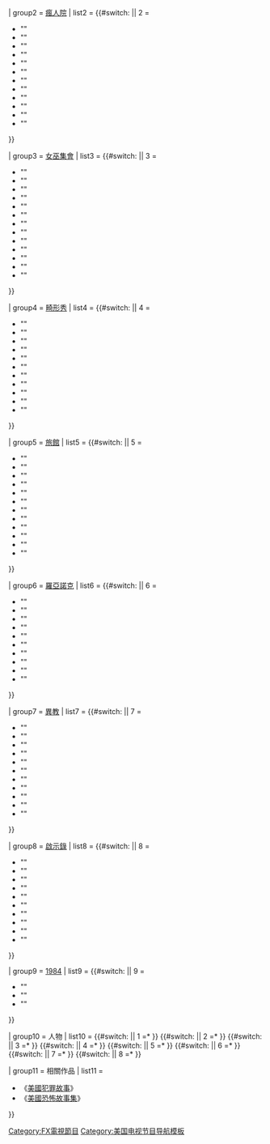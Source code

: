{{navbox
| name = 美國恐怖故事
| title = [[美國恐怖故事]]
| bodyclass = hlist
| state = {{{state|autocollapse}}}

| above = 
;'''劇集'''
: [[美國恐怖故事：凶宅|凶宅]]
: [[美國恐怖故事：瘋人院|瘋人院]]
: [[美國恐怖故事：女巫集會|女巫集會]]
: [[美國恐怖故事：畸形秀|畸形秀]]
: [[美國恐怖故事：旅館|旅館]]
: [[美國恐怖故事：羅亞諾克|羅亞諾克]]
: [[美國恐怖故事：異教|異教]]
: [[美國恐怖故事：啟示錄|啟示錄]]
: [[美國恐怖故事：1984|1984]]
: [[美國恐怖故事：雙重收錄|雙重收錄]]

;
* {{tsl|en|List of awards and nominations received by American Horror Story|美國恐怖故事獲獎列表|獲獎列表}}
* {{tsl|en|List of American Horror Story characters|美國恐怖故事演員列表|演員列表}}
* {{tsl|en|List of American Horror Story episodes|美國恐怖故事劇集列表|劇集列表}}

| group1 = [[美國恐怖故事：凶宅|凶宅]]
| list1 = {{#switch:{{{1|}}} || 1 =
* "{{tsl|en|Pilot (American Horror Story)|第1集}}"
* "{{tsl|en|Home Invasion (American Horror Story)|第2集}}"
* "{{tsl|en|Murder House (American Horror Story)|第3集}}"
* "{{tsl|en|Halloween (American Horror Story)|第4-5集}}"
* "{{tsl|en|Piggy Piggy|第6集}}"
* "{{tsl|en|Open House (American Horror Story)|第7集}}"
* "{{tsl|en|Rubber Man|第8集}}"
* "{{tsl|en|Spooky Little Girl|第9集}}"
* "{{tsl|en|Smoldering Children|第10集}}"
* "{{tsl|en|Birth (American Horror Story)|第11集}}"
* "{{tsl|en|Afterbirth (American Horror Story)|第12集}}"
}}

| group2 = [[美國恐怖故事：瘋人院|瘋人院]]
| list2 = {{#switch:{{{1|}}} || 2 =
* "{{tsl|en|Welcome to Briarcliff|第1集}}"
* "{{tsl|en|Tricks and Treats (American Horror Story)|第2集}}"
* "{{tsl|en|Nor'easter (American Horror Story)|第3集}}"
* "{{tsl|en|I Am Anne Frank (American Horror Story)|第4-5集}}"
* "{{tsl|en|The Origins of Monstrosity|第6集}}"
* "{{tsl|en|Dark Cousin|第7集}}"
* "{{tsl|en|Unholy Night|第8集}}"
* "{{tsl|en|The Coat Hanger|第9集}}"
* "{{tsl|en|The Name Game (American Horror Story)|第10集}}"
* "{{tsl|en|Spilt Milk (American Horror Story)|第11集}}"
* "{{tsl|en|Continuum (American Horror Story)|第12集}}"
* "{{tsl|en|Madness Ends|第13集}}"
}}

| group3 = [[美國恐怖故事：女巫集會|女巫集會]]
| list3 = {{#switch:{{{1|}}} || 3 =
* "{{tsl|en|Bitchcraft|第1集}}"
* "{{tsl|en|Boy Parts|第2集}}"
* "{{tsl|en|The Replacements (American Horror Story)|第3集}}"
* "{{tsl|en|Fearful Pranks Ensue|第4集}}"
* "{{tsl|en|Burn, Witch. Burn! (American Horror Story)|第5集}}"
* "{{tsl|en|The Axeman Cometh (American Horror Story)|第6集}}"
* "{{tsl|en|The Dead (American Horror Story)|第7集}}"
* "{{tsl|en|he Sacred Taking|第8集}}"
* "{{tsl|en|Head (American Horror Story)|第9集}}"
* "{{tsl|en|The Magical Delights of Stevie Nicks|第10集}}"
* "{{tsl|en|Protect the Coven|第11集}}"
* "{{tsl|en|Go to Hell (American Horror Story)|第12集}}"
* "{{tsl|en|The Seven Wonders (American Horror Story)|第13集}}"
}}

| group4 = [[美國恐怖故事：畸形秀|畸形秀]]
| list4 = {{#switch:{{{1|}}} || 4 =
* "{{tsl|en|Monsters Among Us|第1集}}"
* "{{tsl|en|Massacres and Matinees|第2集}}"
* "{{tsl|en|Edward Mordrake|第3-4集}}"
* "{{tsl|en|Pink Cupcakes|第5集}}"
* "{{tsl|en|Bullseye (American Horror Story)|第6集}}"
* "{{tsl|en|Test of Strength|第7集}}"
* "{{tsl|en|Blood Bath (American Horror Story)|第8集}}"
* "{{tsl|en|Tupperware Party Massacre|第9集}}"
* "{{tsl|en|Orphans (American Horror Story)|第10集}}"
* "{{tsl|en|Magical Thinking (American Horror Story)|第11集}}"
* "{{tsl|en|Show Stoppers (American Horror Story)|第12集}}"
}}

| group5 = [[美國恐怖故事：旅館|旅館]]
| list5 = {{#switch:{{{1|}}} || 5 =
* "{{tsl|en|Checking In (American Horror Story)|第1集}}"
* "{{tsl|en|Chutes and Ladders (American Horror Story)|第2集}}"
* "{{tsl|en|Mommy (American Horror Story)|第3集}}"
* "{{tsl|en|Devil's Night (American Horror Story)|第4集}}"
* "{{tsl|en|Room Service (American Horror Story)|第5集}}"
* "{{tsl|en|Room 33|第6集}}"
* "{{tsl|en|Flicker (American Horror Story)|第7集}}"
* "{{tsl|en|The Ten Commandments Killer|第8集}}"
* "{{tsl|en|She Wants Revenge (American Horror Story)|第9集}}"
* "{{tsl|en|She Gets Revenge|第10集}}"
* "{{tsl|en|Battle Royale (American Horror Story)|第11集}}"
* "{{tsl|en|Be Our Guest (American Horror Story)|第12集}}"
}}

| group6 = [[美國恐怖故事：羅亞諾克|羅亞諾克]]
| list6 = {{#switch:{{{1|}}} || 6 =
* "{{tsl|en|Chapter 1 (American Horror Story)|第1集}}"
* "{{tsl|en|Chapter 2 (American Horror Story)|第2集}}"
* "{{tsl|en|Chapter 3 (American Horror Story)|第3集}}"
* "{{tsl|en|Chapter 4 (American Horror Story)|第4集}}"
* "{{tsl|en|Chapter 5 (American Horror Story)|第5集}}"
* "{{tsl|en|Chapter 6 (American Horror Story)|第6集}}"
* "{{tsl|en|Chapter 7 (American Horror Story)|第7集}}"
* "{{tsl|en|Chapter 8 (American Horror Story)|第8集}}"
* "{{tsl|en|Chapter 9 (American Horror Story)|第9集}}"
* "{{tsl|en|Chapter 10 (American Horror Story)|第10集}}"
}}

| group7 = [[美國恐怖故事：異教|異教]]
| list7 = {{#switch:{{{1|}}} || 7 =
* "{{tsl|en|Election Night (American Horror Story)|第1集}}"
* "{{tsl|en|Don't Be Afraid of the Dark (American Horror Story)|第2集}}"
* "{{tsl|en|Neighbors from Hell (American Horror Story)|第3集}}"
* "{{tsl|en|11/9 (American Horror Story)|第4集}}"
* "{{tsl|en|Holes (American Horror Story)|第5集}}"
* "{{tsl|en|Mid-Western Assassin|第6集}}"
* "{{tsl|en|Valerie Solanas Died for Your Sins: Scumbag|第7集}}"
* "{{tsl|en|Winter of Our Discontent (American Horror Story)|第8集}}"
* "{{tsl|en|Winter of Our Discontent|第9集}}"
* "{{tsl|en|Drink the Kool-Aid (American Horror Story)|第10集}}"
* "{{tsl|en|Charles (Manson) in Charge|第11集}}"
}}

| group8 = [[美國恐怖故事：啟示錄|啟示錄]]
| list8 = {{#switch:{{{1|}}} || 8 =
* "{{tsl|en|The End (American Horror Story)|第1集}}"
* "{{tsl|en|The Morning After (American Horror Story)|第2集}}"
* "{{tsl|en|Forbidden Fruit (American Horror Story)|第3集}}"
* "{{tsl|en|Could It Be... Satan?|第4集}}"
* "{{tsl|en|Boy Wonder (American Horror Story)|第5集}}"
* "{{tsl|en|Return to Murder House|第6集}}"
* "{{tsl|en|Traitor (American Horror Story)|第7集}}"
* "{{tsl|en|Sojourn (American Horror Story)|Sojourn|第8集}}"
* "{{tsl|en|Fire and Reign|第9集}}"
* "{{tsl|en|Apocalypse Then|第10集}}"
}}

| group9 = [[美國恐怖故事：1984|1984]]
| list9 = {{#switch:{{{1|}}} || 9 =
* "{{tsl|en|Camp Redwood (American Horror Story)|第1集}}"
* "{{tsl|en|Mr. Jingles (American Horror Story)|第2集}}"
* "{{tsl|en|Slashdance|第3集}}"
}}

| group10 = 人物
|  list10 =
{{#switch:{{{1|}}} || 1 =* {{tsl|en|List of American Horror Story: Murder House characters|美國恐怖故事：凶宅人物列表|凶宅}} }}
{{#switch:{{{1|}}} || 2 =* {{tsl|en|List of American Horror Story: Asylum characters|美國恐怖故事：瘋人院人物列表|瘋人院}} }}
{{#switch:{{{1|}}} || 3 =* {{tsl|en|List of American Horror Story: Coven characters|美國恐怖故事：女巫集會人物列表|女巫集會}} }}
{{#switch:{{{1|}}} || 4 =* {{tsl|en|List of American Horror Story: Freak Show characters|美國恐怖故事：畸形秀人物列表|畸形秀}} }}
{{#switch:{{{1|}}} || 5 =* {{tsl|en|List of American Horror Story: Hotel characters|美國恐怖故事：旅館人物列表|旅館}} }}
{{#switch:{{{1|}}} || 6 =* {{tsl|en|List of American Horror Story: Roanoke characters|美國恐怖故事：羅阿諾克人物列表|羅阿諾克}} }}
{{#switch:{{{1|}}} || 7 =* {{tsl|en|List of American Horror Story: Cult characters|美國恐怖故事：異教人物列表|異教}} }}
{{#switch:{{{1|}}} || 8 =* {{tsl|en|List of American Horror Story: Apocalypse characters|美國恐怖故事：啟示錄人物列表|啟示錄}} }}

| group11 = 相關作品
|  list11 =
* 《[[美國犯罪故事]]》
* 《[[美國恐怖故事集]]》

}}<noinclude>
{{collapsible option}}
[[Category:FX電視節目]]
[[Category:美国电视节目导航模板]]

</noinclude>